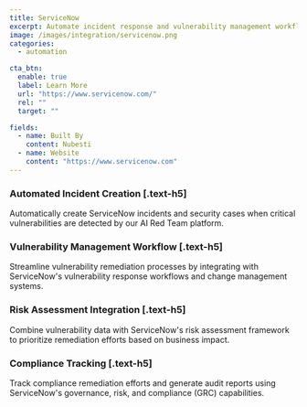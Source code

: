 ```yaml
---
title: ServiceNow
excerpt: Automate incident response and vulnerability management workflows with ServiceNow integration
image: /images/integration/servicenow.png
categories:
  - automation

cta_btn:
  enable: true
  label: Learn More
  url: "https://www.servicenow.com/"
  rel: ""
  target: ""

fields:
  - name: Built By
    content: Nubesti
  - name: Website
    content: "https://www.servicenow.com"
---
```


<Gallery>
  <GalleryItem
    image_src="/integration/images/1.jpg"
    image_alt="example alt text"
    video_src="LXb3EKWsInQ"
    image_source="content-collection"
  />
  <GalleryItem
    width="1/2"
    image_src="/integration/images/2.jpg"
    image_alt="example alt text"
    image_source="content-collection"
  />
  <GalleryItem
    width="1/2"
    image_src="/integration/images/3.jpg"
    image_alt="example alt text"
    image_source="content-collection"
  />
</Gallery>

### Automated Incident Creation [.text-h5]

Automatically create ServiceNow incidents and security cases when critical vulnerabilities are detected by our AI Red Team platform.

### Vulnerability Management Workflow [.text-h5]

Streamline vulnerability remediation processes by integrating with ServiceNow's vulnerability response workflows and change management systems.

### Risk Assessment Integration [.text-h5]

Combine vulnerability data with ServiceNow's risk assessment framework to prioritize remediation efforts based on business impact.

### Compliance Tracking [.text-h5]

Track compliance remediation efforts and generate audit reports using ServiceNow's governance, risk, and compliance (GRC) capabilities.
